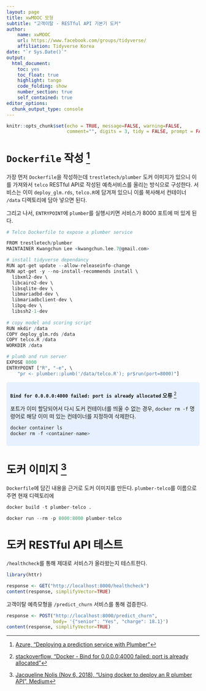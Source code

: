 ```yaml
---
layout: page
title: xwMOOC 모형
subtitle: "고객이탈 - RESTful API 기본기 도커"
author:
    name: xwMOOC
    url: https://www.facebook.com/groups/tidyverse/
    affiliation: Tidyverse Korea
date: "`r Sys.Date()`"
output:
  html_document: 
    toc: yes
    toc_float: true
    highlight: tango
    code_folding: show
    number_section: true
    self_contained: true
editor_options: 
  chunk_output_type: console
---
```


```r
knitr::opts_chunk$set(echo = TRUE, message=FALSE, warning=FALSE,
                      comment="", digits = 3, tidy = FALSE, prompt = FALSE, fig.align = 'center')

```


# `Dockerfile` 작성 [^azure-docker] {#azure-docker}

[^azure-docker]: [Azure, "Deploying a prediction service with Plumber"](https://cran.seoul.go.kr/web/packages/AzureContainers/vignettes/vig01_plumber_deploy.html)

가장 먼저 `Dockerfile`을 작성하는데 `trestletech/plumber` 도커 이미지가 있으니 이를 가져와서 `telco` RESTful API로 작성된 예측서비스를 올리는 방식으로 구성한다. 서비스는 이미 `deploy_glm.rds`, `telco.R`에 담겨져 있으니 이를 복사해서 컨테이너 `/data` 디렉토리에 담아 넣으면 된다. 

그리고 나서, `ENTRYPOINT`에 `plumber`를 실행시키면 서비스가 8000 포트에 떠 있게 된다.

```r
# Telco Dockerfile to expose a plumber service

FROM trestletech/plumber
MAINTAINER Kwangchun Lee <kwangchun.lee.7@gmail.com>

# install tidyverse dependancy
RUN apt-get update --allow-releaseinfo-change
RUN apt-get -y --no-install-recommends install \
  libxml2-dev \
  libcairo2-dev \
  libsqlite-dev \
  libmariadbd-dev \
  libmariadbclient-dev \
  libpq-dev \
  libssh2-1-dev 
  
# copy model and scoring script
RUN mkdir /data
COPY deploy_glm.rds /data
COPY telco.R /data
WORKDIR /data

# plumb and run server
EXPOSE 8000
ENTRYPOINT ["R", "-e", \
    "pr <- plumber::plumb('/data/telco.R'); pr$run(port=8000)"]
```


<style>
div.blue { background-color:#e6f0ff; border-radius: 5px; padding: 10px;}
</style>
<div class = "blue">

**`Bind for 0.0.0.0:4000 failed: port is already allocated` 오류** [^port-error]

포트가 이미 할당되어서 다시 도커 컨테이너를 띄울 수 없는 경우, `docker rm -f` 명령어로 해당 이미 떠 있는 컨테이너를 지정하여 삭제한다.

[^port-error]: [stackoverflow, "Docker - Bind for 0.0.0.0:4000 failed: port is already allocated"](https://stackoverflow.com/questions/46176584/docker-bind-for-0-0-0-04000-failed-port-is-already-allocated)

```r
docker container ls
docker rm -f <container-name>
```

</div>

# 도커 이미지 [^tmobile-docker-r] {#telco-docker-image}

[^tmobile-docker-r]: [Jacqueline Nolis (Nov 6, 2018), "Using docker to deploy an R plumber API", Medium](https://medium.com/tmobile-tech/using-docker-to-deploy-an-r-plumber-api-863ccf91516d)

`Dockerfile`에 담긴 내용을 근거로 도커 이미지를 만든다. `plumber-telco`를 이름으로 주면 현재 디렉토리에 

```r
docker build -t plumber-telco .
```

```r
docker run --rm -p 8000:8000 plumber-telco
```

# 도커 RESTful API 테스트 {#telco-docker-image-test}

`/healthcheck`를 통해 제대로 서비스가 올라왔는지 테스트한다.

```r
library(httr)

response <- GET("http://localhost:8000/healthcheck")
content(response, simplifyVector=TRUE)
```

고객이탈 예측모형을 `/predict_churn` 서비스를 통해 검증한다.

```r
response <- POST("http://localhost:8000/predict_churn",
                 body= '{"senior": "Yes", "charge": 18.1}')
content(response, simplifyVector=TRUE)
```

